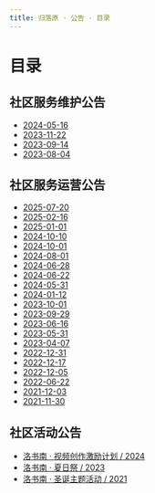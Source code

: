 ```yaml
---
title: 归落原 · 公告 · 目录
---
```


# 目录


## 社区服务维护公告

- [2024-05-16](service_maintenance/2024-05-16)
- [2023-11-22](service_maintenance/2023-11-22)
- [2023-09-14](service_maintenance/2023-09-14)
- [2023-08-04](service_maintenance/2023-08-04)

## 社区服务运营公告

- [2025-07-20](service_operation/2025-07-20)
- [2025-02-16](service_operation/2025-02-16)
- [2025-01-01](service_operation/2025-01-01)
- [2024-10-10](service_operation/2024-10-10)
- [2024-10-01](service_operation/2024-10-01)
- [2024-08-01](service_operation/2024-08-01)
- [2024-06-28](service_operation/2024-06-28)
- [2024-06-22](service_operation/2024-06-22)
- [2024-05-31](service_operation/2024-05-31)
- [2024-01-12](service_operation/2024-01-12)
- [2023-10-01](service_operation/2023-10-01)
- [2023-09-29](service_operation/2023-09-29)
- [2023-06-16](service_operation/2023-06-16)
- [2023-05-31](service_operation/2023-05-31)
- [2023-04-07](service_operation/2023-04-07)
- [2022-12-31](service_operation/2022-12-31)
- [2022-12-17](service_operation/2022-12-17)
- [2022-12-05](service_operation/2022-12-05)
- [2022-06-22](service_operation/2022-06-22)
- [2021-12-03](service_operation/2021-12-03)
- [2021-11-30](service_operation/2021-11-30)

## 社区活动公告

- [洛书南 · 视频创作激励计划 / 2024](community_event/2024-06-13)
- [洛书南 · 夏日祭 / 2023](community_event/2023-08-12)
- [洛书南 · 圣诞主题活动 / 2021](community_event/2021-12-14)